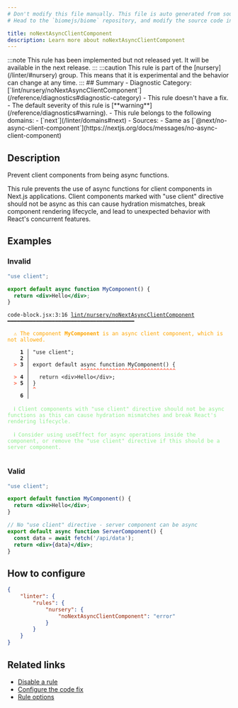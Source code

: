 ```yaml
---
# Don't modify this file manually. This file is auto generated from source, and you will lose your changes next time the website is built.
# Head to the `biomejs/biome` repository, and modify the source code in there.

title: noNextAsyncClientComponent
description: Learn more about noNextAsyncClientComponent
---
```


<Tabs>
<TabItem label="JavaScript (and super languages)" icon="seti:javascript">
:::note
This rule has been implemented but not released yet. It will be available in the next release.
:::
:::caution
This rule is part of the [nursery](/linter/#nursery) group. This means that it is experimental and the behavior can change at any time.
:::
## Summary
- Diagnostic Category: [`lint/nursery/noNextAsyncClientComponent`](/reference/diagnostics#diagnostic-category)
- This rule doesn't have a fix.
- The default severity of this rule is [**warning**](/reference/diagnostics#warning).
- This rule belongs to the following domains:
  - [`next`](/linter/domains#next)
- Sources: 
  - Same as [`@next/no-async-client-component`](https://nextjs.org/docs/messages/no-async-client-component)

## Description
Prevent client components from being async functions.

This rule prevents the use of async functions for client components in Next.js applications.
Client components marked with "use client" directive should not be async as this can cause
hydration mismatches, break component rendering lifecycle, and lead to unexpected behavior
with React's concurrent features.

## Examples

### Invalid

```jsx
"use client";

export default async function MyComponent() {
  return <div>Hello</div>;
}
```

<pre class="language-text"><code class="language-text">code-block.jsx:3:16 <a href="https://biomejs.dev/linter/rules/no-next-async-client-component">lint/nursery/noNextAsyncClientComponent</a> ━━━━━━━━━━━━━━━━━━━━━━━━━━━━━━━━━━━━━━━━<br /><br />  <strong><span style="color: Orange;">⚠</span></strong> <span style="color: Orange;">The component </span><span style="color: Orange;"><strong>MyComponent</strong></span><span style="color: Orange;"> is an async client component, which is not allowed.</span><br />  <br />    <strong>1 │ </strong>&quot;use client&quot;;<br />    <strong>2 │ </strong><br />  <strong><span style="color: Tomato;">&gt;</span></strong> <strong>3 │ </strong>export default async function MyComponent() &#123;<br />   <strong>   │ </strong>               <strong><span style="color: Tomato;">^</span></strong><strong><span style="color: Tomato;">^</span></strong><strong><span style="color: Tomato;">^</span></strong><strong><span style="color: Tomato;">^</span></strong><strong><span style="color: Tomato;">^</span></strong><strong><span style="color: Tomato;">^</span></strong><strong><span style="color: Tomato;">^</span></strong><strong><span style="color: Tomato;">^</span></strong><strong><span style="color: Tomato;">^</span></strong><strong><span style="color: Tomato;">^</span></strong><strong><span style="color: Tomato;">^</span></strong><strong><span style="color: Tomato;">^</span></strong><strong><span style="color: Tomato;">^</span></strong><strong><span style="color: Tomato;">^</span></strong><strong><span style="color: Tomato;">^</span></strong><strong><span style="color: Tomato;">^</span></strong><strong><span style="color: Tomato;">^</span></strong><strong><span style="color: Tomato;">^</span></strong><strong><span style="color: Tomato;">^</span></strong><strong><span style="color: Tomato;">^</span></strong><strong><span style="color: Tomato;">^</span></strong><strong><span style="color: Tomato;">^</span></strong><strong><span style="color: Tomato;">^</span></strong><strong><span style="color: Tomato;">^</span></strong><strong><span style="color: Tomato;">^</span></strong><strong><span style="color: Tomato;">^</span></strong><strong><span style="color: Tomato;">^</span></strong><strong><span style="color: Tomato;">^</span></strong><strong><span style="color: Tomato;">^</span></strong><strong><span style="color: Tomato;">^</span></strong><br />  <strong><span style="color: Tomato;">&gt;</span></strong> <strong>4 │ </strong>  return &lt;div&gt;Hello&lt;/div&gt;;<br />  <strong><span style="color: Tomato;">&gt;</span></strong> <strong>5 │ </strong>&#125;<br />   <strong>   │ </strong><strong><span style="color: Tomato;">^</span></strong><br />    <strong>6 │ </strong><br />  <br />  <strong><span style="color: lightgreen;">ℹ</span></strong> <span style="color: lightgreen;">Client components with &quot;use client&quot; directive should not be async functions as this can cause hydration mismatches and break React's rendering lifecycle.</span><br />  <br />  <strong><span style="color: lightgreen;">ℹ</span></strong> <span style="color: lightgreen;">Consider using useEffect for async operations inside the component, or remove the &quot;use client&quot; directive if this should be a server component.</span><br />  <br /></code></pre>

### Valid

```jsx
"use client";

export default function MyComponent() {
  return <div>Hello</div>;
}
```

```jsx
// No "use client" directive - server component can be async
export default async function ServerComponent() {
  const data = await fetch('/api/data');
  return <div>{data}</div>;
}
```

## How to configure
```json title="biome.json"
{
	"linter": {
		"rules": {
			"nursery": {
				"noNextAsyncClientComponent": "error"
			}
		}
	}
}

```
## Related links

- [Disable a rule](/linter/#disable-a-rule)
- [Configure the code fix](/linter#configure-the-code-fix)
- [Rule options](/linter/#rule-options)

</TabItem>
</Tabs>

